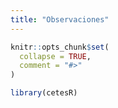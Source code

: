 ```yaml
---
title: "Observaciones"
---
```


```r
knitr::opts_chunk$set(
  collapse = TRUE,
  comment = "#>"
)
```

```r
library(cetesR)
```
